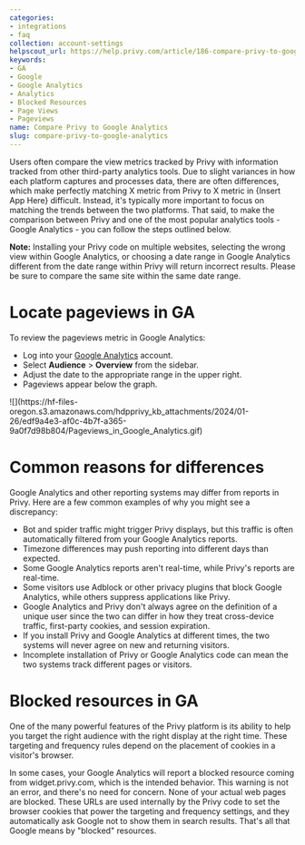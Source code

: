 ```yaml
---
categories:
- integrations
- faq
collection: account-settings
helpscout_url: https://help.privy.com/article/186-compare-privy-to-google-analytics
keywords:
- GA
- Google
- Google Analytics
- Analytics
- Blocked Resources
- Page Views
- Pageviews
name: Compare Privy to Google Analytics
slug: compare-privy-to-google-analytics
---
```

Users often compare the view metrics tracked by Privy with information tracked
from other third-party analytics tools. Due to slight variances in how each
platform captures and processes data, there are often differences, which make
perfectly matching X metric from Privy to X metric in {Insert App Here}
difficult. Instead, it's typically more important to focus on matching the
trends between the two platforms. That said, to make the comparison between
Privy and one of the most popular analytics tools - Google Analytics - you can
follow the steps outlined below.

**Note:** Installing your Privy code on multiple websites, selecting the wrong
view within Google Analytics, or choosing a date range in Google Analytics
different from the date range within Privy will return incorrect results.
Please be sure to compare the same site within the same date range.

# Locate pageviews in GA

To review the pageviews metric in Google Analytics:

  * Log into your [Google Analytics](https://analytics.google.com) account. 
  * Select **Audience** > **Overview** from the sidebar. 
  * Adjust the date to the appropriate range in the upper right. 
  * Pageviews appear below the graph. 

![](https://hf-files-
oregon.s3.amazonaws.com/hdpprivy_kb_attachments/2024/01-26/edf9a4e3-af0c-4b7f-a365-9a0f7d98b804/Pageviews_in_Google_Analytics.gif)

# Common reasons for differences

Google Analytics and other reporting systems may differ from reports in Privy.
Here are a few common examples of why you might see a discrepancy:

  * Bot and spider traffic might trigger Privy displays, but this traffic is often automatically filtered from your Google Analytics reports. 
  * Timezone differences may push reporting into different days than expected.
  * Some Google Analytics reports aren't real-time, while Privy's reports are real-time.
  * Some visitors use Adblock or other privacy plugins that block Google Analytics, while others suppress applications like Privy.
  * Google Analytics and Privy don't always agree on the definition of a unique user since the two can differ in how they treat cross-device traffic, first-party cookies, and session expiration.
  * If you install Privy and Google Analytics at different times, the two systems will never agree on new and returning visitors. 
  * Incomplete installation of Privy or Google Analytics code can mean the two systems track different pages or visitors. 

# Blocked resources in GA

One of the many powerful features of the Privy platform is its ability to help
you target the right audience with the right display at the right time. These
targeting and frequency rules depend on the placement of cookies in a
visitor's browser.

In some cases, your Google Analytics will report a blocked resource coming
from widget.privy.com, which is the intended behavior. This warning is not an
error, and there's no need for concern. None of your actual web pages are
blocked. These URLs are used internally by the Privy code to set the browser
cookies that power the targeting and frequency settings, and they
automatically ask Google not to show them in search results. That's all that
Google means by "blocked" resources.

